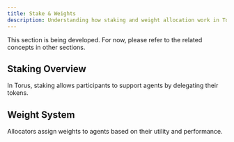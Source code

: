```yaml
---
title: Stake & Weights
description: Understanding how staking and weight allocation work in Torus.
---
```



<Aside type="note" title="Content Coming Soon">
This section is being developed. For now, please refer to the related concepts in other sections.
</Aside>

## Staking Overview

In Torus, staking allows participants to support agents by delegating their tokens.

## Weight System

Allocators assign weights to agents based on their utility and performance.

<CardGrid>
  <LinkCard
    title="Balance Operations"
    href="/cli/balance-operations"
    description="Learn how to stake and unstake tokens using the CLI."
  />
  <LinkCard
    title="Governance & DAO"
    href="/concepts/governance-dao"
    description="Understand how governance decisions affect staking parameters."
  />
</CardGrid>